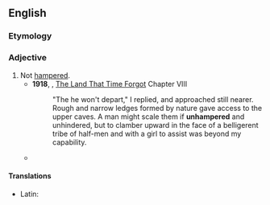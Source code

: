 ==English==

===Etymology===
{{prefix|en|un|hampered}}

===Adjective===
{{en-adj}}

# Not [[hampered]].
#* '''1918''', {{w|Edgar Rice Burroughs}}, [[w:The Land That Time Forgot (novel)|The Land That Time Forgot]] Chapter VIII
#*: "The he won't depart," I replied, and approached still nearer. Rough and narrow ledges formed by nature gave access to the upper caves. A man might scale them if '''unhampered''' and unhindered, but to clamber upward in the face of a belligerent tribe of half-men and with a girl to assist was beyond my capability.
#* {{quote-book
|lang=en
|year=1986
|author={{w|John le Carré}}
|title={{w|A Perfect Spy}}
|section=
|passage= The bare arms and thighs and '''unhampered''' breasts of young American womanhood are brushing contentedly against him.}}

====Translations====
{{trans-top|not hampered}}
* Latin: {{t|la|expedītus}}
{{trans-mid}}
{{trans-bottom}}